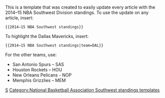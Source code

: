 {{2014–15 NBA West standings|division=southwest|team={{{team|}}}}}
<noinclude>This is a template that was created to easily update every article with the 2014–15 NBA Southwest Division standings. To use the update on any article, insert:

<pre>{{2014–15 NBA Southwest standings}}</pre>

To highlight the Dallas Mavericks, insert:

<pre>{{2014–15 NBA Southwest standings|team=DAL}}</pre>

For the other teams, use:
*San Antonio Spurs – SAS
*Houston Rockets – HOU
*New Orleans Pelicans - NOP
*Memphis Grizzlies – MEM

[[Category:2014–15 NBA season templates|S]]
[[Category:National Basketball Association Southwest standings templates]]
</noinclude>
